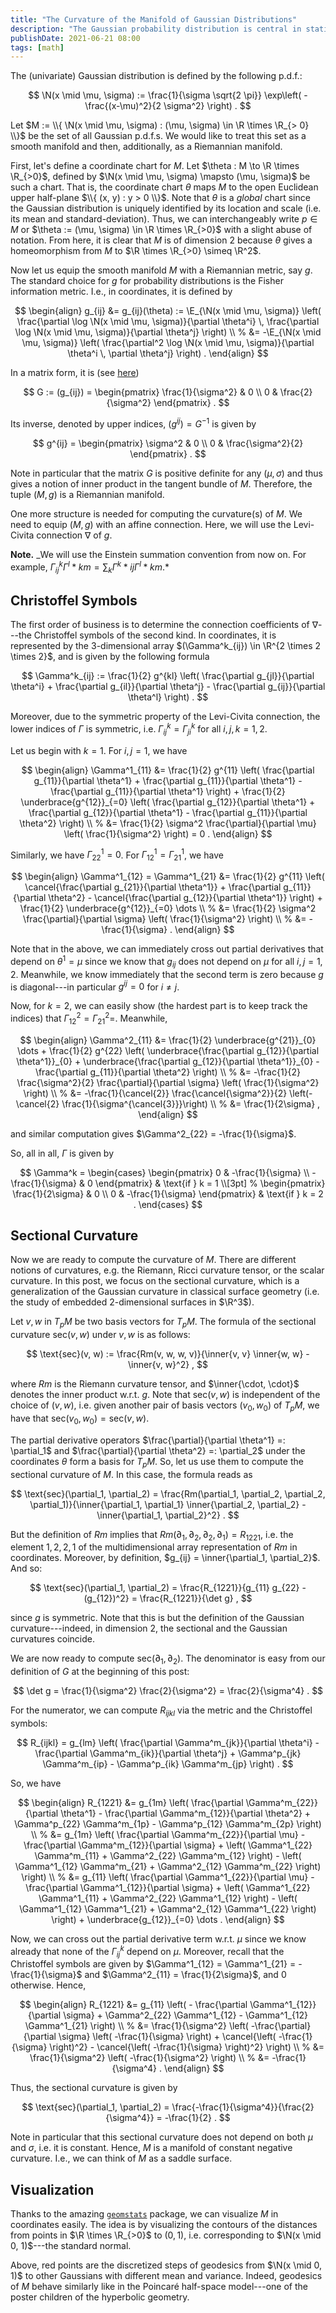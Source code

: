 ```yaml
---
title: "The Curvature of the Manifold of Gaussian Distributions"
description: "The Gaussian probability distribution is central in statistics and machine learning. As it turns out, by equipping the set of all Gaussians p.d.f. with a Riemannian metric given by the Fisher information, we can see it as a Riemannian manifold. In this post, we will prove that this manifold can be covered by a single coordinate chart and has a constant negative curvature."
publishDate: 2021-06-21 08:00
tags: [math]
---
```



The (univariate) Gaussian distribution is defined by the following p.d.f.:

$$
    \N(x \mid \mu, \sigma) := \frac{1}{\sigma \sqrt{2 \pi}} \exp\left( - \frac{(x-\mu)^2}{2 \sigma^2} \right) .
$$

Let $M := \\{ \N(x \mid \mu, \sigma) : (\mu, \sigma) \in \R \times \R_{> 0} \\}$ be the set of all Gaussian p.d.f.s. We would like to treat this set as a smooth manifold and then, additionally, as a Riemannian manifold.

First, let's define a coordinate chart for $M$. Let $\theta : M \to \R \times \R_{>0}$, defined by $\N(x \mid \mu, \sigma) \mapsto (\mu, \sigma)$ be such a chart. That is, the coordinate chart $\theta$ maps $M$ to the open Euclidean upper half-plane $\\{ (x, y) : y > 0 \\}$. Note that $\theta$ is a _global_ chart since the Gaussian distribution is uniquely identified by its location and scale (i.e. its mean and standard-deviation). Thus, we can interchangeably write $p \in M$ or $\theta := (\mu, \sigma) \in \R \times \R_{>0}$ with a slight abuse of notation. From here, it is clear that $M$ is of dimension $2$ because $\theta$ gives a homeomorphism from $M$ to $\R \times \R_{>0} \simeq \R^2$.

Now let us equip the smooth manifold $M$ with a Riemannian metric, say $g$. The standard choice for $g$ for probability distributions is the Fisher information metric. I.e., in coordinates, it is defined by

$$
\begin{align}
    g_{ij} &= g_{ij}(\theta) := \E_{\N(x \mid \mu, \sigma)} \left( \frac{\partial \log \N(x \mid \mu, \sigma)}{\partial \theta^i} \, \frac{\partial \log \N(x \mid \mu, \sigma)}{\partial \theta^j} \right) \\
        %
        &= -\E_{\N(x \mid \mu, \sigma)} \left( \frac{\partial^2 \log \N(x \mid \mu, \sigma)}{\partial \theta^i \, \partial \theta^j} \right) .
\end{align}
$$

In a matrix form, it is (see [here](https://en.wikipedia.org/wiki/Normal_distribution))

$$
    G := (g_{ij}) = \begin{pmatrix}
            \frac{1}{\sigma^2} & 0 \\
            0 & \frac{2}{\sigma^2}
        \end{pmatrix} .
$$

Its inverse, denoted by upper indices, $(g^{ij}) = G^{-1}$ is given by

$$
    g^{ij} = \begin{pmatrix}
            \sigma^2 & 0 \\
            0 & \frac{\sigma^2}{2}
        \end{pmatrix} .
$$

Note in particular that the matrix $G$ is positive definite for any $(\mu, \sigma)$ and thus gives a notion of inner product in the tangent bundle of $M$. Therefore, the tuple $(M, g)$ is a Riemannian manifold.

One more structure is needed for computing the curvature(s) of $M$. We need to equip $(M, g)$ with an affine connection. Here, we will use the Levi-Civita connection $\nabla$ of $g$.

**Note.** _We will use the Einstein summation convention from now on. For example, $\Gamma^k_{ij} \Gamma^l*{km} = \sum_k \Gamma^k*{ij} \Gamma^l*{km}$.*

## Christoffel Symbols

The first order of business is to determine the connection coefficients of $\nabla$---the Christoffel symbols of the second kind. In coordinates, it is represented by the $3$-dimensional array $(\Gamma^k_{ij}) \in \R^{2 \times 2 \times 2}$, and is given by the following formula

$$
    \Gamma^k_{ij} := \frac{1}{2} g^{kl} \left( \frac{\partial g_{jl}}{\partial \theta^i} + \frac{\partial g_{il}}{\partial \theta^j} - \frac{\partial g_{ij}}{\partial \theta^l} \right) .
$$

Moreover, due to the symmetric property of the Levi-Civita connection, the lower indices of $\Gamma$ is symmetric, i.e. $\Gamma^k_{ij} = \Gamma^k_{ji}$ for all $i, j, k = 1, 2$.

Let us begin with $k = 1$. For $i,j = 1$, we have

$$
\begin{align}
    \Gamma^1_{11} &= \frac{1}{2} g^{11} \left( \frac{\partial g_{11}}{\partial \theta^1} + \frac{\partial g_{11}}{\partial \theta^1} - \frac{\partial g_{11}}{\partial \theta^1} \right) + \frac{1}{2} \underbrace{g^{12}}_{=0} \left( \frac{\partial g_{12}}{\partial \theta^1} + \frac{\partial g_{12}}{\partial \theta^1} - \frac{\partial g_{11}}{\partial \theta^2} \right) \\
        %
        &= \frac{1}{2} \sigma^2 \frac{\partial}{\partial \mu} \left( \frac{1}{\sigma^2} \right) = 0 .
\end{align}
$$

Similarly, we have $\Gamma^1_{22} = 0$. For $\Gamma^1_{12} = \Gamma^1_{21}$, we have

$$
\begin{align}
    \Gamma^1_{12} = \Gamma^1_{21} &= \frac{1}{2} g^{11} \left( \cancel{\frac{\partial g_{21}}{\partial \theta^1}} + \frac{\partial g_{11}}{\partial \theta^2} - \cancel{\frac{\partial g_{12}}{\partial \theta^1}} \right) + \frac{1}{2} \underbrace{g^{12}}_{=0} \dots  \\
        %
        &= \frac{1}{2} \sigma^2 \frac{\partial}{\partial \sigma} \left( \frac{1}{\sigma^2} \right) \\
        %
        &= -\frac{1}{\sigma} .
\end{align}
$$

Note that in the above, we can immediately cross out partial derivatives that depend on $\theta^1 = \mu$ since we know that $g_{ij}$ does not depend on $\mu$ for all $i, j = 1, 2$. Meanwhile, we know immediately that the second term is zero because $g$ is diagonal---in particular $g^{ij} = 0$ for $i \neq j$.

Now, for $k=2$, we can easily show (the hardest part is to keep track the indices) that $\Gamma^2_{12} = \Gamma^2_{21}=$. Meanwhile,

$$
\begin{align}
    \Gamma^2_{11} &= \frac{1}{2} \underbrace{g^{21}}_{0} \dots + \frac{1}{2} g^{22} \left( \underbrace{\frac{\partial g_{12}}{\partial \theta^1}}_{0} + \underbrace{\frac{\partial g_{12}}{\partial \theta^1}}_{0} - \frac{\partial g_{11}}{\partial \theta^2} \right) \\
        %
        &= -\frac{1}{2} \frac{\sigma^2}{2} \frac{\partial}{\partial \sigma} \left( \frac{1}{\sigma^2} \right) \\
        %
        &= -\frac{1}{\cancel{2}} \frac{\cancel{\sigma^2}}{2} \left(-\cancel{2} \frac{1}{\sigma^{\cancel{3}}}\right) \\
        %
        &= \frac{1}{2\sigma} ,
\end{align}
$$

and similar computation gives $\Gamma^2_{22} = -\frac{1}{\sigma}$.

So, all in all, $\Gamma$ is given by

$$
    \Gamma^k = \begin{cases}
        \begin{pmatrix}
            0 & -\frac{1}{\sigma} \\
            -\frac{1}{\sigma} & 0
        \end{pmatrix} & \text{if } k = 1 \\[3pt]
        %
        \begin{pmatrix}
            \frac{1}{2\sigma} & 0 \\
            0 & -\frac{1}{\sigma}
        \end{pmatrix} & \text{if } k = 2  .
    \end{cases}
$$

## Sectional Curvature

Now we are ready to compute the curvature of $M$. There are different notions of curvatures, e.g. the Riemann, Ricci curvature tensor, or the scalar curvature. In this post, we focus on the sectional curvature, which is a generalization of the Gaussian curvature in classical surface geometry (i.e. the study of embedded $2$-dimensional surfaces in $\R^3$).

Let $v, w$ in $T_pM$ be two basis vectors for $T_pM$. The formula of the sectional curvature $\text{sec}(v, w)$ under $v, w$ is as follows:

$$
    \text{sec}(v, w) := \frac{Rm(v, w, w, v)}{\inner{v, v} \inner{w, w} - \inner{v, w}^2} ,
$$

where $Rm$ is the Riemann curvature tensor, and $\inner{\cdot, \cdot}$ denotes the inner product w.r.t. $g$. Note that $\text{sec}(v, w)$ is independent of the choice of $(v,w)$, i.e. given another pair of basis vectors $(v_0, w_0)$ of $T_pM$, we have that $\text{sec}(v_0, w_0) = \text{sec}(v, w)$.

The partial derivative operators $\frac{\partial}{\partial \theta^1} =: \partial_1$ and $\frac{\partial}{\partial \theta^2} =: \partial_2$ under the coordinates $\theta$ form a basis for $T_pM$. So, let us use them to compute the sectional curvature of $M$. In this case, the formula reads as

$$
    \text{sec}(\partial_1, \partial_2) = \frac{Rm(\partial_1, \partial_2, \partial_2, \partial_1)}{\inner{\partial_1, \partial_1} \inner{\partial_2, \partial_2} - \inner{\partial_1, \partial_2}^2} .
$$

But the definition of $Rm$ implies that $Rm(\partial_1, \partial_2, \partial_2, \partial_1) = R_{1221}$, i.e. the element $1,2,2,1$ of the multidimensional array representation of $Rm$ in coordinates. Moreover, by definition, $g_{ij} = \inner{\partial_1, \partial_2}$. And so:

$$
    \text{sec}(\partial_1, \partial_2) = \frac{R_{1221}}{g_{11} g_{22} - (g_{12})^2} = \frac{R_{1221}}{\det g} ,
$$

since $g$ is symmetric. Note that this is but the definition of the Gaussian curvature---indeed, in dimension $2$, the sectional and the Gaussian curvatures coincide.

We are now ready to compute $\text{sec}(\partial_1, \partial_2)$. The denominator is easy from our definition of $G$ at the beginning of this post:

$$
    \det g = \frac{1}{\sigma^2} \frac{2}{\sigma^2} = \frac{2}{\sigma^4} .
$$

For the numerator, we can compute $R_{ijkl}$ via the metric and the Christoffel symbols:

$$
    R_{ijkl} = g_{lm} \left( \frac{\partial \Gamma^m_{jk}}{\partial \theta^i} - \frac{\partial \Gamma^m_{ik}}{\partial \theta^j} + \Gamma^p_{jk} \Gamma^m_{ip} - \Gamma^p_{ik} \Gamma^m_{jp} \right) .
$$

So, we have

$$
\begin{align}
    R_{1221} &= g_{1m} \left( \frac{\partial \Gamma^m_{22}}{\partial \theta^1} - \frac{\partial \Gamma^m_{12}}{\partial \theta^2} + \Gamma^p_{22} \Gamma^m_{1p} - \Gamma^p_{12} \Gamma^m_{2p} \right) \\
        %
        &= g_{1m} \left( \frac{\partial \Gamma^m_{22}}{\partial \mu} - \frac{\partial \Gamma^m_{12}}{\partial \sigma} + \left( \Gamma^1_{22} \Gamma^m_{11} + \Gamma^2_{22} \Gamma^m_{12} \right) - \left( \Gamma^1_{12} \Gamma^m_{21} + \Gamma^2_{12} \Gamma^m_{22} \right) \right) \\
        %
        &= g_{11} \left( \frac{\partial \Gamma^1_{22}}{\partial \mu} - \frac{\partial \Gamma^1_{12}}{\partial \sigma} + \left( \Gamma^1_{22} \Gamma^1_{11} + \Gamma^2_{22} \Gamma^1_{12} \right) - \left( \Gamma^1_{12} \Gamma^1_{21} + \Gamma^2_{12} \Gamma^1_{22} \right) \right) + \underbrace{g_{12}}_{=0} \dots .
\end{align}
$$

Now, we can cross out the partial derivative term w.r.t. $\mu$ since we know already that none of the $\Gamma^k_{ij}$ depend on $\mu$. Moreover, recall that the Christoffel symbols are given by $\Gamma^1_{12} = \Gamma^1_{21} = -\frac{1}{\sigma}$ and $\Gamma^2_{11} = \frac{1}{2\sigma}$, and $0$ otherwise. Hence,

$$
\begin{align}
    R_{1221} &= g_{11} \left( - \frac{\partial \Gamma^1_{12}}{\partial \sigma} + \Gamma^2_{22} \Gamma^1_{12} - \Gamma^1_{12} \Gamma^1_{21} \right) \\
        %
        &= \frac{1}{\sigma^2} \left( -\frac{\partial}{\partial \sigma} \left( -\frac{1}{\sigma} \right) + \cancel{\left( -\frac{1}{\sigma} \right)^2} - \cancel{\left( -\frac{1}{\sigma} \right)^2} \right) \\
        %
        &= \frac{1}{\sigma^2} \left( -\frac{1}{\sigma^2} \right) \\
        %
        &= -\frac{1}{\sigma^4} .
\end{align}
$$

Thus, the sectional curvature is given by

$$
    \text{sec}(\partial_1, \partial_2) = \frac{-\frac{1}{\sigma^4}}{\frac{2}{\sigma^4}} = -\frac{1}{2} .
$$

Note in particular that this sectional curvature does not depend on both $\mu$ and $\sigma$, i.e. it is constant. Hence, $M$ is a manifold of constant negative curvature. I.e., we can think of $M$ as a saddle surface.

## Visualization

Thanks to the amazing [`geomstats`](https://github.com/geomstats/geomstats) package, we can visualize $M$ in coordinates easily. The idea is by visualizing the contours of the distances from points in $\R \times \R_{>0}$ to $(0, 1)$, i.e. corresponding to $\N(x \mid 0, 1)$---the standard normal.

<BlogImage
  imagePath='/img/manifold-gaussians/gaussians_geo.png'
  altText='Geodesic paths of Gaussians.'
/>

Above, red points are the discretized steps of geodesics from $\N(x \mid 0, 1)$ to other Gaussians with different mean and variance. Indeed, geodesics of $M$ behave similarly like in the Poincaré half-space model---one of the poster children of the hyperbolic geometry.

